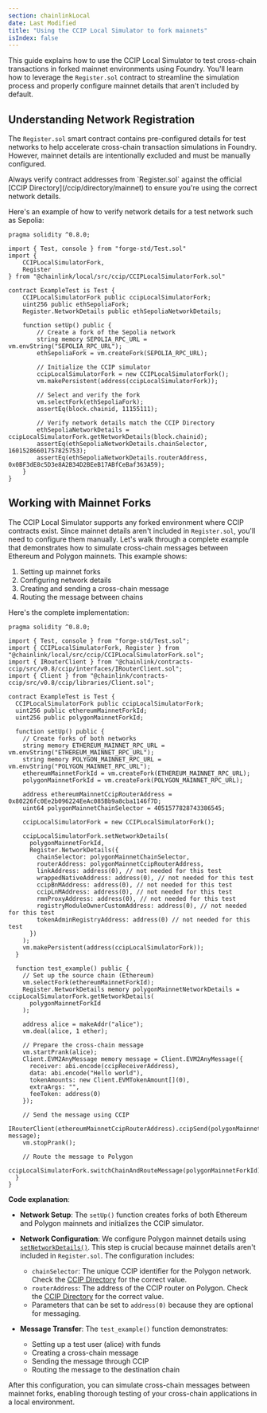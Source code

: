 ```yaml
---
section: chainlinkLocal
date: Last Modified
title: "Using the CCIP Local Simulator to fork mainnets"
isIndex: false
---
```



<Common callout="importPackage" />

This guide explains how to use the CCIP Local Simulator to test cross-chain transactions in forked mainnet environments using Foundry. You'll learn how to leverage the `Register.sol` contract to streamline the simulation process and properly configure mainnet details that aren't included by default.

## Understanding Network Registration

The `Register.sol` smart contract contains pre-configured details for test networks to help accelerate cross-chain transaction simulations in Foundry. However, mainnet details are intentionally excluded and must be manually configured.

<Aside type="note" title="Best Practice">
  Always verify contract addresses from `Register.sol` against the official [CCIP Directory](/ccip/directory/mainnet) to
  ensure you're using the correct network details.
</Aside>

Here's an example of how to verify network details for a test network such as Sepolia:

```solidity
pragma solidity ^0.8.0;

import { Test, console } from "forge-std/Test.sol"
import {
    CCIPLocalSimulatorFork,
    Register
} from "@chainlink/local/src/ccip/CCIPLocalSimulatorFork.sol"

contract ExampleTest is Test {
    CCIPLocalSimulatorFork public ccipLocalSimulatorFork;
    uint256 public ethSepoliaFork;
    Register.NetworkDetails public ethSepoliaNetworkDetails;

    function setUp() public {
        // Create a fork of the Sepolia network
        string memory SEPOLIA_RPC_URL = vm.envString("SEPOLIA_RPC_URL");
        ethSepoliaFork = vm.createFork(SEPOLIA_RPC_URL);

        // Initialize the CCIP simulator
        ccipLocalSimulatorFork = new CCIPLocalSimulatorFork();
        vm.makePersistent(address(ccipLocalSimulatorFork));

        // Select and verify the fork
        vm.selectFork(ethSepoliaFork);
        assertEq(block.chainid, 11155111);

        // Verify network details match the CCIP Directory
        ethSepoliaNetworkDetails = ccipLocalSimulatorFork.getNetworkDetails(block.chainid);
        assertEq(ethSepoliaNetworkDetails.chainSelector, 16015286601757825753);
        assertEq(ethSepoliaNetworkDetails.routerAddress, 0x0BF3dE8c5D3e8A2B34D2BEeB17ABfCeBaf363A59);
    }
}
```

## Working with Mainnet Forks

The CCIP Local Simulator supports any forked environment where CCIP contracts exist. Since mainnet details aren't included in `Register.sol`, you'll need to configure them manually. Let's walk through a complete example that demonstrates how to simulate cross-chain messages between Ethereum and Polygon mainnets. This example shows:

1. Setting up mainnet forks
2. Configuring network details
3. Creating and sending a cross-chain message
4. Routing the message between chains

Here's the complete implementation:

```solidity
pragma solidity ^0.8.0;

import { Test, console } from "forge-std/Test.sol";
import { CCIPLocalSimulatorFork, Register } from "@chainlink/local/src/ccip/CCIPLocalSimulatorFork.sol";
import { IRouterClient } from "@chainlink/contracts-ccip/src/v0.8/ccip/interfaces/IRouterClient.sol";
import { Client } from "@chainlink/contracts-ccip/src/v0.8/ccip/libraries/Client.sol";

contract ExampleTest is Test {
  CCIPLocalSimulatorFork public ccipLocalSimulatorFork;
  uint256 public ethereumMainnetForkId;
  uint256 public polygonMainnetForkId;

  function setUp() public {
    // Create forks of both networks
    string memory ETHEREUM_MAINNET_RPC_URL = vm.envString("ETHEREUM_MAINNET_RPC_URL");
    string memory POLYGON_MAINNET_RPC_URL = vm.envString("POLYGON_MAINNET_RPC_URL");
    ethereumMainnetForkId = vm.createFork(ETHEREUM_MAINNET_RPC_URL);
    polygonMainnetForkId = vm.createFork(POLYGON_MAINNET_RPC_URL);

    address ethereumMainnetCcipRouterAddress = 0x80226fc0Ee2b096224EeAc085Bb9a8cba1146f7D;
    uint64 polygonMainnetChainSelector = 4051577828743386545;

    ccipLocalSimulatorFork = new CCIPLocalSimulatorFork();

    ccipLocalSimulatorFork.setNetworkDetails(
      polygonMainnetForkId,
      Register.NetworkDetails({
        chainSelector: polygonMainnetChainSelector,
        routerAddress: polygonMainnetCcipRouterAddress,
        linkAddress: address(0), // not needed for this test
        wrappedNativeAddress: address(0), // not needed for this test
        ccipBnMAddress: address(0), // not needed for this test
        ccipLnMAddress: address(0), // not needed for this test
        rmnProxyAddress: address(0), // not needed for this test
        registryModuleOwnerCustomAddress: address(0), // not needed for this test
        tokenAdminRegistryAddress: address(0) // not needed for this test
      })
    );
    vm.makePersistent(address(ccipLocalSimulatorFork));
  }

  function test_example() public {
    // Set up the source chain (Ethereum)
    vm.selectFork(ethereumMainnetForkId);
    Register.NetworkDetails memory polygonMainnetNetworkDetails = ccipLocalSimulatorFork.getNetworkDetails(
      polygonMainnetForkId
    );

    address alice = makeAddr("alice");
    vm.deal(alice, 1 ether);

    // Prepare the cross-chain message
    vm.startPrank(alice);
    Client.EVM2AnyMessage memory message = Client.EVM2AnyMessage({
      receiver: abi.encode(ccipReceiverAddress),
      data: abi.encode("Hello world"),
      tokenAmounts: new Client.EVMTokenAmount[](0),
      extraArgs: "",
      feeToken: address(0)
    });

    // Send the message using CCIP
    IRouterClient(ethereumMainnetCcipRouterAddress).ccipSend(polygonMainnetNetworkDetails.routerAddress, message);
    vm.stopPrank();

    // Route the message to Polygon
    ccipLocalSimulatorFork.switchChainAndRouteMessage(polygonMainnetForkId);
  }
}
```

**Code explanation**:

- **Network Setup**: The `setUp()` function creates forks of both Ethereum and Polygon mainnets and initializes the CCIP simulator.
- **Network Configuration**: We configure Polygon mainnet details using [`setNetworkDetails()`](/chainlink-local/api-reference/v0.2.3/ccip-local-simulator-fork#setnetworkdetails). This step is crucial because mainnet details aren't included in `Register.sol`. The configuration includes:

  - `chainSelector`: The unique CCIP identifier for the Polygon network. Check the [CCIP Directory](/ccip/directory/mainnet) for the correct value.
  - `routerAddress`: The address of the CCIP router on Polygon. Check the [CCIP Directory](/ccip/directory/mainnet) for the correct value.
  - Parameters that can be set to `address(0)` because they are optional for messaging.

- **Message Transfer**: The `test_example()` function demonstrates:
  - Setting up a test user (alice) with funds
  - Creating a cross-chain message
  - Sending the message through CCIP
  - Routing the message to the destination chain

After this configuration, you can simulate cross-chain messages between mainnet forks, enabling thorough testing of your cross-chain applications in a local environment.
